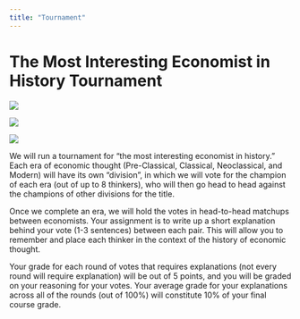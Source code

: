 ```yaml
---
title: "Tournament"
---
```


# The Most Interesting Economist in History Tournament

::: {layout-ncol=3}
![](../images/meme.png)

![](../images/smith-sunglasses.jpg)

![](../images/ncaa_bracket.jpg)
:::

We will run a tournament for “the most interesting economist in history.” Each era of economic thought (Pre-Classical, Classical, Neoclassical, and Modern) will have its own “division”, in which we will vote for the champion of each era (out of up to 8 thinkers), who will then go head to head against the champions of other divisions for the title.

Once we complete an era, we will hold the votes in head-to-head matchups between economists. Your assignment is to write up a short explanation behind your vote (1-3 sentences) between each pair. This will allow you to remember and place each thinker in the context of the history of economic thought.

Your grade for each round of votes that requires explanations (not every round will require explanation) will be out of 5 points, and you will be graded on your reasoning for your votes. Your average grade for your explanations across all of the rounds (out of 100%) will constitute 10% of your final course grade.
